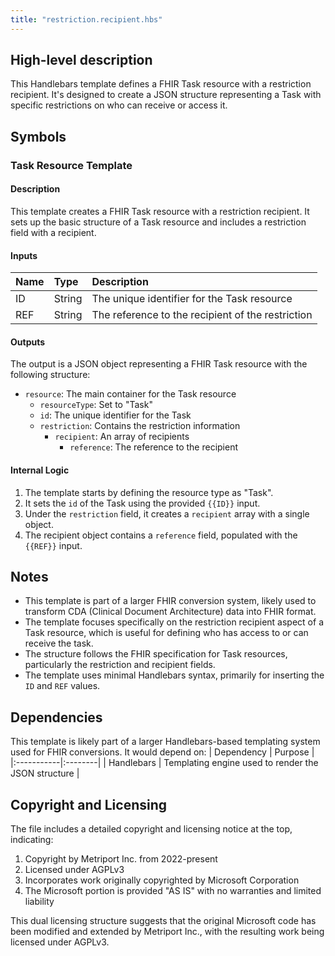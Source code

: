 ```yaml
---
title: "restriction.recipient.hbs"
---
```


## High-level description
This Handlebars template defines a FHIR Task resource with a restriction recipient. It's designed to create a JSON structure representing a Task with specific restrictions on who can receive or access it.

## Symbols

### Task Resource Template
#### Description
This template creates a FHIR Task resource with a restriction recipient. It sets up the basic structure of a Task resource and includes a restriction field with a recipient.

#### Inputs
| Name | Type | Description |
|:-----|:-----|:------------|
| ID | String | The unique identifier for the Task resource |
| REF | String | The reference to the recipient of the restriction |

#### Outputs
The output is a JSON object representing a FHIR Task resource with the following structure:
- `resource`: The main container for the Task resource
  - `resourceType`: Set to "Task"
  - `id`: The unique identifier for the Task
  - `restriction`: Contains the restriction information
    - `recipient`: An array of recipients
      - `reference`: The reference to the recipient

#### Internal Logic
1. The template starts by defining the resource type as "Task".
2. It sets the `id` of the Task using the provided `{{ID}}` input.
3. Under the `restriction` field, it creates a `recipient` array with a single object.
4. The recipient object contains a `reference` field, populated with the `{{REF}}` input.

## Notes
- This template is part of a larger FHIR conversion system, likely used to transform CDA (Clinical Document Architecture) data into FHIR format.
- The template focuses specifically on the restriction recipient aspect of a Task resource, which is useful for defining who has access to or can receive the task.
- The structure follows the FHIR specification for Task resources, particularly the restriction and recipient fields.
- The template uses minimal Handlebars syntax, primarily for inserting the `ID` and `REF` values.

## Dependencies
This template is likely part of a larger Handlebars-based templating system used for FHIR conversions. It would depend on:
| Dependency | Purpose |
|:-----------|:--------|
| Handlebars | Templating engine used to render the JSON structure |

## Copyright and Licensing
The file includes a detailed copyright and licensing notice at the top, indicating:
1. Copyright by Metriport Inc. from 2022-present
2. Licensed under AGPLv3
3. Incorporates work originally copyrighted by Microsoft Corporation
4. The Microsoft portion is provided "AS IS" with no warranties and limited liability

This dual licensing structure suggests that the original Microsoft code has been modified and extended by Metriport Inc., with the resulting work being licensed under AGPLv3.